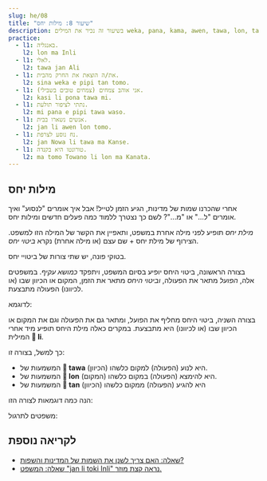 ```yaml
---
slug: he/08
title: "שיעור 8: מילות יחס"
description: בשיעור זה נכיר את המילים weka, pana, kama, awen, tawa, lon, tan!
practice:
  - l1: באנגליה.
    l2: lon ma Inli
  - l1: לאלי.
    l2: tawa jan Ali
  - l1: את/ה הוצאת את החרק מהבית.
    l2: sina weka e pipi tan tomo.
  - l1: אני אוהב צמחים (צמחים טובים בשבילי).
    l2: kasi li pona tawa mi.
  - l1: נתתי לציפור תולעת.
    l2: mi pana e pipi tawa waso.
  - l1: אנשים נשארו בבית.
    l2: jan li awen lon tomo.
  - l1: נח נוסע לצרפת.
    l2: jan Nowa li tawa ma Kanse.
  - l1: טורונטו היא בקנדה.
    l2: ma tomo Towano li lon ma Kanata.
---
```




## מילות יחס

אחרי שהכרנו שמות של מדינות, הגיע הזמן לטייל! אבל איך אומרים "לנסוע" ואיך אומרים "ל..." או "מ..."?  לשם כך נצטרך ללמוד כמה פעלים חדשים ומילות יחס.

<List>
  <Word sl="weka" m="להסיר, להתרחק" />
  <Word sl="pana" m="לתת, לשים, להניח" />
  <Word sl="kama" m="להגיע, לבוא" />
  <Word sl="awen" m="להשאר, לשמור (על משהו)" />
  <Word sl="tawa" m="ל..., לכיוון, לקראת" />
  <Word sl="lon" m="ב...,על" />
  <Word sl="tan" m="מ..., בגלל" />
</List>

 _מילת יחס_ תופיע לפני מילה אחרת במשפט, ותאפיין את הקשר של המילה הזו למשפט. הצירוף של מילת יחס + שם עצם (או מילה אחרת) נקרא _ביטוי יחס_.
 
<List>
  <Word sl="tawa soweli" m="לכיוון החיה" />
  <Word sl="lon ma" m="בארץ, על הקרקע" />
  <Word sl="tan tomo" m="מהבית" />
</List>

בטוקי פונה, יש שתי צורות של ביטויי יחס. 

בצורה הראשונה, ביטוי היחס יופיע בסיום המשפט, ויתפקד _כמושא עקיף_. במשפטים אלה, _הפועל_ מתאר את הפעולה, _וביטוי היחס_ מתאר את הזמן, המקום או הכיוון שבו (או לכיוונו) הפעולה מתבצעת. 

לדוגמא:

<List>
  <Sentence sl="mi pana e waso tawa kasi." m="אני מזיז את הציפור לכיוון העץ." />
  <Sentence sl="waso li awen lon kasi." m="הציפור נשארת על העץ." />
  <Sentence
    sl="sina weka e waso tan kasi."
    m="אתה מרחיק את הציפור מהעץ."
  />
</List>

בצורה השניה, ביטוי היחס מחליף את הפועל, ומתאר גם את הפעולה וגם את המקום או הכיוון שבו (או לכיוונו) היא מתבצעת. במקרים כאלה מילת היחס תופיע מיד אחרי המילית **󱤧 li**.  

כך למשל, בצורה זו:
- המשמעות של **󱥩 tawa** היא לנוע (הפעולה) למקום כלשהו (הכיוון). 
- המשמעות של **󱤬 lon** היא להימצא (הפעולה) במקום כלשהו (המקום).
- המשמעות של **󱥧 tan** היא להגיע (הפעולה) ממקום כלשהו (הכיוון)

הנה כמה דוגמאות לצורה הזו:
<List>
  <Sentence sl="jan Ema li tawa ma Nijon." m="אמה נוסעת ליפן." />
  <Sentence sl="jan Nina li lon ma Lusi." m="נינה נמצאת ברוסיה." />
  <Sentence sl="jan Mili li tan ma Kanse." m="מילי הגיעה מצרפת." />
</List>

משפטים לתרגול:

<List>
  <Sentence
    sl="mi tawa ma kasi."
    m="אני הולך/ת למקום של צמחים.<br />(כמו יער או שדה)."
  />
  <Sentence
    sl="sona li weka tan mi."
    m="הידע התרחק ממני.<br />(או במילה אחת: שכחתי)."
  />
  <Sentence
    sl="soweli suwi li pona tawa mi."
    m="חיות חמודות טובות בשבילי.<br />(או במילים אחרות: אני אוהב/ת חיות  חמודות)."
  />
  <Sentence sl="jan Nowa li toki tawa jan Ema." m="נח מדבר לאמה." />
  <Sentence
    sl="jan li toki Tosi lon ma Tosi."
    m="בגרמניה אנשים מדברים גרמנית."
  />
</List>

<Practice exercises={frontmatter.practice} />

## לקריאה נוספת
* [שאלה: האם צריך לשנן את השמות של המדינות והשפות?](/he/languages-countries)
* [שאלה: המשפט "jan li toki Inli" נראה קצת מוזר.](/he/named-verbs)

